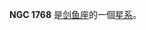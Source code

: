 {{NGCInfoBox|NGCID=NGC 1768|發現者=約翰·弗里德里希·威廉·赫歇爾|發現日期=1836年12月30日|其他編號=ESO 56-SC32|曆元=J2000.0|赤經=4時57分0.2秒
|赤緯=-68°14'58"|星座=剑鱼座|星體=星系|星等=12.8|表面亮度=|藍等=12.5}}

'''NGC 1768''' 是[[剑鱼座|剑鱼座]]的一個[[星系|星系]]。

{{NGCReference|1768}}
{{Catalogs|NGC=1768}}